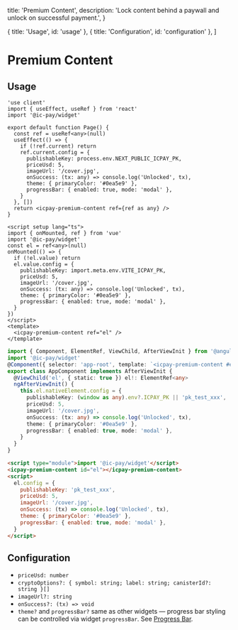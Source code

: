   title: 'Premium Content',
  description: 'Lock content behind a paywall and unlock on successful payment.',
}

  { title: 'Usage', id: 'usage' },
  { title: 'Configuration', id: 'configuration' },
]

# Premium Content

## Usage

<CodeGroup title="Premium Content">

```tsx {{ title: 'Next.js' }}
'use client'
import { useEffect, useRef } from 'react'
import '@ic-pay/widget'

export default function Page() {
  const ref = useRef<any>(null)
  useEffect(() => {
    if (!ref.current) return
    ref.current.config = {
      publishableKey: process.env.NEXT_PUBLIC_ICPAY_PK,
      priceUsd: 5,
      imageUrl: '/cover.jpg',
      onSuccess: (tx: any) => console.log('Unlocked', tx),
      theme: { primaryColor: '#0ea5e9' },
      progressBar: { enabled: true, mode: 'modal' },
    }
  }, [])
  return <icpay-premium-content ref={ref as any} />
}
```

```vue {{ title: 'Vue.js' }}
<script setup lang="ts">
import { onMounted, ref } from 'vue'
import '@ic-pay/widget'
const el = ref<any>(null)
onMounted(() => {
  if (!el.value) return
  el.value.config = {
    publishableKey: import.meta.env.VITE_ICPAY_PK,
    priceUsd: 5,
    imageUrl: '/cover.jpg',
    onSuccess: (tx: any) => console.log('Unlocked', tx),
    theme: { primaryColor: '#0ea5e9' },
    progressBar: { enabled: true, mode: 'modal' },
  }
})
</script>
<template>
  <icpay-premium-content ref="el" />
</template>
```

```ts {{ title: 'Angular' }}
import { Component, ElementRef, ViewChild, AfterViewInit } from '@angular/core'
import '@ic-pay/widget'
@Component({ selector: 'app-root', template: `<icpay-premium-content #el></icpay-premium-content>` })
export class AppComponent implements AfterViewInit {
  @ViewChild('el', { static: true }) el!: ElementRef<any>
  ngAfterViewInit() {
    this.el.nativeElement.config = {
      publishableKey: (window as any).env?.ICPAY_PK || 'pk_test_xxx',
      priceUsd: 5,
      imageUrl: '/cover.jpg',
      onSuccess: (tx: any) => console.log('Unlocked', tx),
      theme: { primaryColor: '#0ea5e9' },
      progressBar: { enabled: true, mode: 'modal' },
    }
  }
}
```

```html {{ title: 'No framework' }}
<script type="module">import '@ic-pay/widget'</script>
<icpay-premium-content id="el"></icpay-premium-content>
<script>
  el.config = {
    publishableKey: 'pk_test_xxx',
    priceUsd: 5,
    imageUrl: '/cover.jpg',
    onSuccess: (tx) => console.log('Unlocked', tx),
    theme: { primaryColor: '#0ea5e9' },
    progressBar: { enabled: true, mode: 'modal' },
  }
</script>
```

</CodeGroup>

## Configuration

- `priceUsd: number`
- `cryptoOptions?: { symbol: string; label: string; canisterId?: string }[]`
- `imageUrl?: string`
- `onSuccess?: (tx) => void`
- `theme?` and `progressBar?` same as other widgets — progress bar styling can be controlled via widget `progressBar`. See [Progress Bar](/widget/components/progress-bar).

